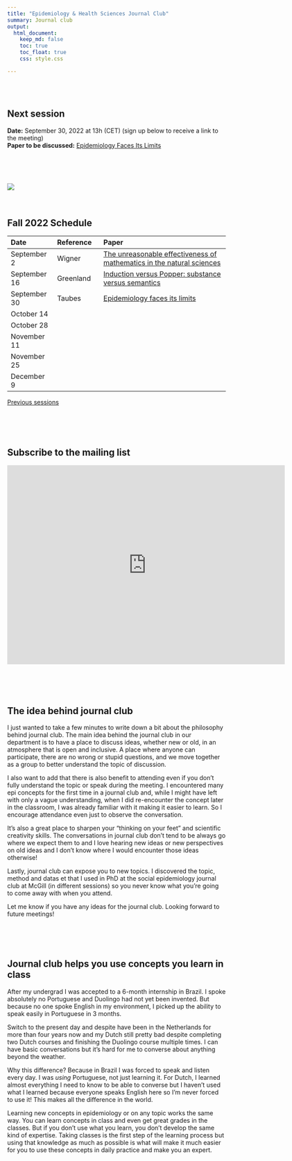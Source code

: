 ```yaml
---
title: "Epidemiology & Health Sciences Journal Club"
summary: Journal club
output:
  html_document:
    keep_md: false
    toc: true
    toc_float: true
    css: style.css

---
```


</br>
</br>

## Next session
**Date:** September 30, 2022 at 13h (CET) (sign up below to receive a link to the meeting)      
**Paper to be discussed:** [Epidemiology Faces Its Limits](https://www.mcgill.ca/cancerepi/files/cancerepi/TaubesScience269-164-Letters.pdf)

</br>
</br>
</br>


[![](paper_screenshot.png)](https://www.mcgill.ca/cancerepi/files/cancerepi/TaubesScience269-164-Letters.pdf)
</br>
</br>
</br>




## Fall 2022 Schedule

|Date|Reference|Paper|
|:--- |:--- |:---------- |
|September 2|Wigner|[The unreasonable effectiveness of mathematics in the natural sciences](https://www.maths.ed.ac.uk/~v1ranick/papers/wigner.pdf)|
|September 16|Greenland |[Induction versus Popper: substance versus semantics](https://watermark.silverchair.com/27-4-543.pdf?token=AQECAHi208BE49Ooan9kkhW_Ercy7Dm3ZL_9Cf3qfKAc485ysgAAAtwwggLYBgkqhkiG9w0BBwagggLJMIICxQIBADCCAr4GCSqGSIb3DQEHATAeBglghkgBZQMEAS4wEQQMDAvbQzQCMKN3h6bUAgEQgIICj5fBzwfdXMdNbmlHoNIJyAV1phO0QsugQCMTU1wXIxevaCYGfIKb2pElFb3TlnzeokbFjD8BAPm74hC6RI4tC0fFAjrnsDERe0GvZ-piAXjm8gTD4ZESmKGKHne5bPPINkbJ3xoFeno9vipHE4Owfm8NpfjqLAFR5KSPVxP8qirqJWTz7cX6rfCPMPtjYm2PW1sfDJuYWed6n6oY2vHEdYVxXkSRH37RrfX9m0PVCzy836vGTeM9-AMG7cVF8E8LwqfanSn998A_3qM_8P_pbLu3VAyThdRlERkx74NtuQgNS7wLYoKXVa5KE_yW0wt3UIv1SN-aCW2LhdeyG1lotFIT0TNKWmLb0AxG-BnBq3_kRrQIt-kSr4kgh8YXk-qyhNGJ5_CXPgD1ixsR9M5kVdj_t3oLb2-5jdsXRZkWf0Rdl1XQIi3ARkSMZUV_YK0RQ3AMfIMV_hfnZwI0pQDZDO73o_PzfhWgzsvSVDb-jfSHLfa8kx6xmW8KjWP9t6_zbhL-iHqogMeBqMYany3irGGYrgDBSdUOK9RMx0yqpKXPCfiUc7Sb9Lw6qAI-7eeaty9ezvROax7OQkTL5g1YPA4_ju73QyHNpTvIOGmJqzfQezNsWCpSAgqdrkFleAREiLh-7N-xF4uuIb2S5x502DrIcijn1qEXq4TJIExhjehrKN17V7_m7tsDg7zxIMfWyalaohr62CFQSzgGisV76mS9F7XHLWQgNgG6EVY6f33PilvHDOFoSd2jLQLoK8R9wmjWLd7LPrnnlZQWg3dt_bm7Y-XgIkelFUYXwdzeGVqXAAKxZfIco3ETUyCMl1daQkjV5B4kNQMEW9a6UBbk-r9e4iDR9K3cHoOdK9THBXE)|
|September 30|Taubes |[Epidemiology faces its limits](https://www.mcgill.ca/cancerepi/files/cancerepi/TaubesScience269-164-Letters.pdf)|
|October 14| ||
|October 28| ||
|November 11| ||
|November 25| ||
|December 9| ||


[Previous sessions](https://www.jeremylabrecque.org/journal_club/previous_sessions)
   
</br>
</br>
</br>
     



## Subscribe to the mailing list

<iframe src="https://docs.google.com/forms/d/e/1FAIpQLSfmPs63vbKAKEgcVmI2QKos-9hSQ2qQMdMqHe6n3FeE9I6Crg/viewform?embedded=true" width="640" height="459" frameborder="0" marginheight="0" marginwidth="0">Loading…</iframe>

</br>
</br>
</br>

## The idea behind journal club

I just wanted to take a few minutes to write down a bit about the philosophy behind journal club. The main idea behind the journal club in our department is to have a place to discuss ideas, whether new or old, in an atmosphere that is open and inclusive. A place where anyone can participate, there are no wrong or stupid questions, and we move together as a group to better understand the topic of discussion.

I also want to add that there is also benefit to attending even if you don't fully understand the topic or speak during the meeting. I encountered many epi concepts for the first time in a journal club and, while I might have left with only a vague understanding, when I did re-encounter the concept later in the classroom, I was already familiar with it making it easier to learn. So I encourage attendance even just to observe the conversation.

It's also a great place to sharpen your "thinking on your feet" and scientific creativity skills. The conversations in journal club don't tend to be always go where we expect them to and I love hearing new ideas or new perspectives on old ideas and I don't know where I would encounter those ideas otherwise!

Lastly, journal club can expose you to new topics. I discovered the topic, method and datas et that I used in PhD at the social epidemiology journal club at McGill (in different sessions) so you never know what you're going to come away with when you attend. 

Let me know if you have any ideas for the journal club. Looking forward to future meetings!

</br>
</br>
</br>


## Journal club helps you use concepts you learn in class

After my undergrad I was accepted to a 6-month internship in Brazil. I spoke absolutely no Portuguese and Duolingo had not yet been invented. But because no one spoke English in my environment, I picked up the ability to speak easily in Portuguese in 3 months.

Switch to the present day and despite have been in the Netherlands for more than four years now and my Dutch still pretty bad despite completing two Dutch courses and finishing the Duolingo course multiple times. I can have basic conversations but it's hard for me to converse about anything beyond the weather.

Why this difference? Because in Brazil I was forced to speak and listen every day. I was _using_ Portuguese, not just learning it. For Dutch, I learned almost everything I need to know to be able to converse but I haven't used what I learned because everyone speaks English here so I'm never forced to use it! This makes all the difference in the world.

Learning new concepts in epidemiology or on any topic works the same way. You can learn concepts in class and even get great grades in the classes. But if you don't use what you learn, you don't develop the same kind of expertise. Taking classes is the first step of the learning process but using that knowledge as much as possible is what will make it much easier for you to use these concepts in daily practice and make you an expert.
